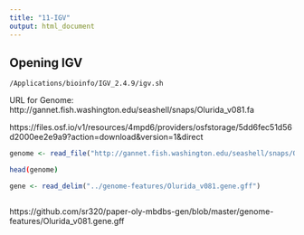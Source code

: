 ```yaml
---
title: "11-IGV"
output: html_document
---
```


## Opening IGV


```
/Applications/bioinfo/IGV_2.4.9/igv.sh
```

URL for Genome:
http://gannet.fish.washington.edu/seashell/snaps/Olurida_v081.fa

https://files.osf.io/v1/resources/4mpd6/providers/osfstorage/5dd6fec51d56d2000ee2e9a9?action=download&version=1&direct

```r
genome <- read_file("http://gannet.fish.washington.edu/seashell/snaps/Olurida_v081.fa")
```


```bash
head(genome)
```





```r
gene <- read_delim("../genome-features/Olurida_v081.gene.gff")
```




```r

```



https://github.com/sr320/paper-oly-mbdbs-gen/blob/master/genome-features/Olurida_v081.gene.gff



